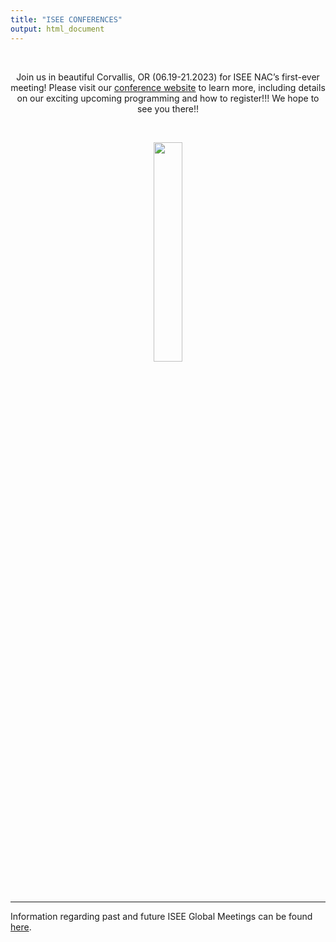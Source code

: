 ```yaml
---
title: "ISEE CONFERENCES"
output: html_document
---
```


<br>
<p align = "center">
  Join us in beautiful Corvallis, OR (06.19-21.2023) for ISEE NAC's first-ever meeting! Please visit our [conference website](https://iseenac2023.org){target="_blank"} to learn more, including details on our exciting upcoming programming and how to register!!! We hope to see you there!!
</p>

<br>
<p align = "center">
<img src = "Images/conference_ISEENAC2023_logo_preview.jpeg" style = "width:30%">
</p>
<br>


<!-- <br> -->

<!-- The 32nd Annual Conference of the International Society for Environmental Epidemiology (ISEE), hosted by the [George Washington University (GW)](https://www.gwu.edu/){target="_blank"}, is expected to attract more than 1,200 participants from around the globe and aims to support ISEE’s intent to positively impact quality research, training and policy worldwide. The program chairs selected the theme “Advancing Environmental Health in a Changing World” to heighten the importance of translating human environmental health science into action amid global changes in climate, geopolitics, and demographics. -->

<!-- As the capital city of the United States, the Washington, DC, area is home to a wide range of environmental epidemiologists working in a rich array of settings - academic, governmental, international multilateral organizations, consulting firms and think tanks, nonprofits, and private sector institutions. Washington, DC, is uniquely situated as a backdrop for this purpose and brings a rich diversity of scientists and policymakers who are working in environmental health at the local, state, federal and international level. The city is known as one of the most walkable and leads the country in several environmental and sustainability initiatives with an emphasis on smart cities, climate resiliency, and urban agriculture. It is an important multiethnic and multicultural environment, where people from all nationalities converge and interact. From iconic monuments to vibrant neighborhoods filled with character and charm, Washington, DC, offers unique cultural diversity, pairing its international influence with a distinct and local identity. -->

<!-- </br> -->

***

Information regarding past and future ISEE Global Meetings can be found [here](https://www.iseepi.org/Public/Annual_Meeting/Future_Meetings/Public/Annual_Meetings/Future_Meetings.aspx?hkey=6ac6ca51-7884-42c5-a6a0-c3811b8602ff){target="_blank"}.

</br>
